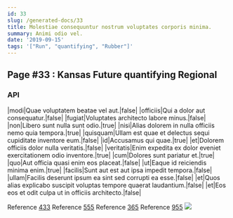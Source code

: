 ```yaml
---
id: 33
slug: /generated-docs/33
title: Molestiae consequuntur nostrum voluptates corporis minima.
summary: Animi odio vel.
date: '2019-09-15'
tags: '["Run", "quantifying", "Rubber"]'
---
```

## Page #33 : Kansas Future quantifying Regional
<Partial />

### API

|modi|Quae voluptatem beatae vel aut.|false|
|officiis|Qui a dolor aut consequatur.|false|
|fugiat|Voluptates architecto labore minus.|false|
|non|Libero sunt nulla sunt odio.|true|
|nisi|Alias dolorem in nulla officiis nemo quia tempora.|true|
|quisquam|Ullam est quae et delectus sequi cupiditate inventore eum.|false|
|id|Accusamus qui quae.|true|
|et|Dolorem officiis dolor nulla veritatis.|false|
|veritatis|Enim expedita ex dolor eveniet exercitationem odio inventore.|true|
|cum|Dolores sunt pariatur et.|true|
|quo|Aut officia quasi enim eos placeat.|false|
|ut|Eaque id reiciendis minima enim.|true|
|facilis|Sunt aut est aut ipsa impedit tempora.|false|
|ullam|Facilis deserunt ipsum ea sint sed corrupti ea esse.|false|
|et|Quos alias explicabo suscipit voluptas tempore quaerat laudantium.|false|
|et|Eos eos et odit culpa ut in officiis architecto.|false|

Reference [433](/generated-docs/433)
Reference [555](/generated-docs/555)
Reference [365](/generated-docs/365)
Reference [955](/generated-docs/955)
![](/assets/cats-4.jpg)


